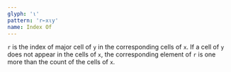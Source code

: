 ```yaml
---
glyph: '⍳'
pattern: 'r←x⍳y'
name: Index Of
---
```


`r` is the index of major cell of `y` in the corresponding cells of `x`. If a cell of `y` does not appear in the cells of `x`, the corresponding element of `r` is one more than the count of the cells of `x`.